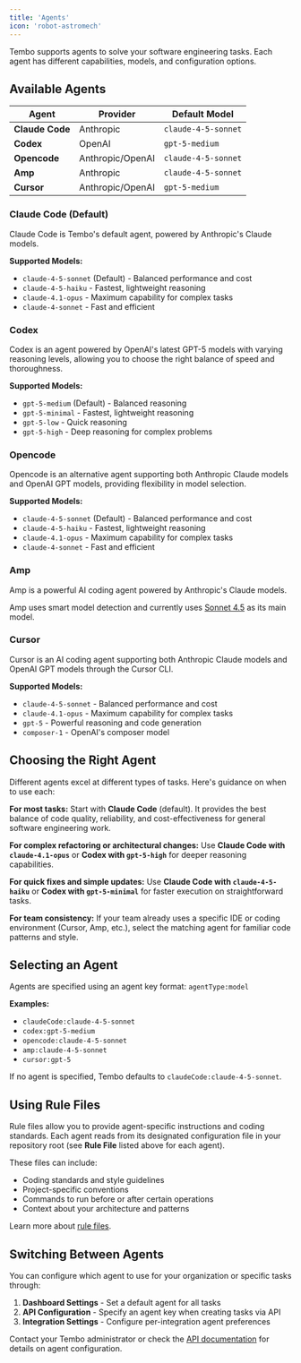 ```yaml
---
title: 'Agents'
icon: 'robot-astromech'
---
```


Tembo supports agents to solve your software engineering tasks. Each agent has different capabilities, models, and configuration options.

## Available Agents

| Agent           | Provider         | Default Model       |
| --------------- | ---------------- | ------------------- |
| **Claude Code** | Anthropic        | `claude-4-5-sonnet` |
| **Codex**       | OpenAI           | `gpt-5-medium`      |
| **Opencode**    | Anthropic/OpenAI | `claude-4-5-sonnet` |
| **Amp**         | Anthropic        | `claude-4-5-sonnet` |
| **Cursor**      | Anthropic/OpenAI | `gpt-5-medium`      |

### Claude Code (Default)

Claude Code is Tembo's default agent, powered by Anthropic's Claude models.

**Supported Models:**

- `claude-4-5-sonnet` (Default) - Balanced performance and cost
- `claude-4-5-haiku` - Fastest, lightweight reasoning
- `claude-4.1-opus` - Maximum capability for complex tasks
- `claude-4-sonnet` - Fast and efficient

### Codex

Codex is an agent powered by OpenAI's latest GPT-5 models with varying reasoning levels, allowing you to choose the right balance of speed and thoroughness.

**Supported Models:**

- `gpt-5-medium` (Default) - Balanced reasoning
- `gpt-5-minimal` - Fastest, lightweight reasoning
- `gpt-5-low` - Quick reasoning
- `gpt-5-high` - Deep reasoning for complex problems

### Opencode

Opencode is an alternative agent supporting both Anthropic Claude models and OpenAI GPT models, providing flexibility in model selection.

**Supported Models:**

- `claude-4-5-sonnet` (Default) - Balanced performance and cost
- `claude-4-5-haiku` - Fastest, lightweight reasoning
- `claude-4.1-opus` - Maximum capability for complex tasks
- `claude-4-sonnet` - Fast and efficient

### Amp

Amp is a powerful AI coding agent powered by Anthropic's Claude models.

Amp uses smart model detection and currently uses [Sonnet 4.5](https://ampcode.com/news/claude-sonnet-4-5) as its main model.

### Cursor

Cursor is an AI coding agent supporting both Anthropic Claude models and OpenAI GPT models through the Cursor CLI.

**Supported Models:**

- `claude-4-5-sonnet` - Balanced performance and cost
- `claude-4.1-opus` - Maximum capability for complex tasks
- `gpt-5` - Powerful reasoning and code generation
- `composer-1` - OpenAI's composer model

## Choosing the Right Agent

Different agents excel at different types of tasks. Here's guidance on when to use each:

**For most tasks:** Start with **Claude Code** (default). It provides the best balance of code quality, reliability, and cost-effectiveness for general software engineering work.

**For complex refactoring or architectural changes:** Use **Claude Code with `claude-4.1-opus`** or **Codex with `gpt-5-high`** for deeper reasoning capabilities.

**For quick fixes and simple updates:** Use **Claude Code with `claude-4-5-haiku`** or **Codex with `gpt-5-minimal`** for faster execution on straightforward tasks.

**For team consistency:** If your team already uses a specific IDE or coding environment (Cursor, Amp, etc.), select the matching agent for familiar code patterns and style.

## Selecting an Agent

Agents are specified using an agent key format: `agentType:model`

**Examples:**

- `claudeCode:claude-4-5-sonnet`
- `codex:gpt-5-medium`
- `opencode:claude-4-5-sonnet`
- `amp:claude-4-5-sonnet`
- `cursor:gpt-5`

If no agent is specified, Tembo defaults to `claudeCode:claude-4-5-sonnet`.

## Using Rule Files

Rule files allow you to provide agent-specific instructions and coding standards. Each agent reads from its designated configuration file in your repository root (see **Rule File** listed above for each agent).

These files can include:

- Coding standards and style guidelines
- Project-specific conventions
- Commands to run before or after certain operations
- Context about your architecture and patterns

Learn more about [rule files](/features/rule-files).

## Switching Between Agents

You can configure which agent to use for your organization or specific tasks through:

1. **Dashboard Settings** - Set a default agent for all tasks
2. **API Configuration** - Specify an agent key when creating tasks via API
3. **Integration Settings** - Configure per-integration agent preferences

Contact your Tembo administrator or check the [API documentation](/api-reference) for details on agent configuration.
